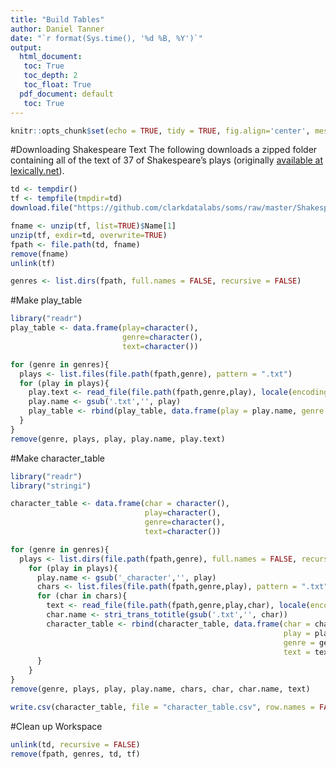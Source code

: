 ```yaml
---
title: "Build Tables"
author: Daniel Tanner
date: "`r format(Sys.time(), '%d %B, %Y')`"
output:
  html_document:
   toc: True
   toc_depth: 2
   toc_float: True
  pdf_document: default
   toc: True
---
```

```r
knitr::opts_chunk$set(echo = TRUE, tidy = TRUE, fig.align='center', message = FALSE, warning = FALSE)
```

#Downloading Shakespeare Text
The following downloads a zipped folder containing all of the text of 37 of Shakespeare's plays (originally [available at lexically.net](http://lexically.net/wordsmith/support/shakespeare.html)).

```r
td <- tempdir() 
tf <- tempfile(tmpdir=td)
download.file("https://github.com/clarkdatalabs/soms/raw/master/ShakespearePlaysPlus.zip", tf)

fname <- unzip(tf, list=TRUE)$Name[1] 
unzip(tf, exdir=td, overwrite=TRUE) 
fpath <- file.path(td, fname)
remove(fname)
unlink(tf)
```
```r
genres <- list.dirs(fpath, full.names = FALSE, recursive = FALSE)
```


#Make play_table

```r
library("readr")
play_table <- data.frame(play=character(),
                         genre=character(),
                         text=character())

for (genre in genres){
  plays <- list.files(file.path(fpath,genre), pattern = ".txt")
  for (play in plays){
    play.text <- read_file(file.path(fpath,genre,play), locale(encoding = "UTF-16"))
    play.name <- gsub('.txt','', play)
    play_table <- rbind(play_table, data.frame(play = play.name, genre = genre, text = play.text))
  }
}
remove(genre, plays, play, play.name, play.text)
```


#Make character_table

```r
library("readr")
library("stringi")

character_table <- data.frame(char = character(),
                              play=character(),
                              genre=character(),
                              text=character())

for (genre in genres){
  plays <- list.dirs(file.path(fpath,genre), full.names = FALSE, recursive = FALSE)
    for (play in plays){
      play.name <- gsub('_character','', play)
      chars <- list.files(file.path(fpath,genre,play), pattern = ".txt")
      for (char in chars){
        text <- read_file(file.path(fpath,genre,play,char), locale(encoding = "UTF-16"))
        char.name <- stri_trans_totitle(gsub('.txt','', char))
        character_table <- rbind(character_table, data.frame(char = char.name,
                                                             play = play.name,
                                                             genre = genre,
                                                             text = text))
      }
    }
}
remove(genre, plays, play, play.name, chars, char, char.name, text)
```

```r
write.csv(character_table, file = "character_table.csv", row.names = FALSE)
```

#Clean up Workspace
```r
unlink(td, recursive = FALSE)
remove(fpath, genres, td, tf)
```
